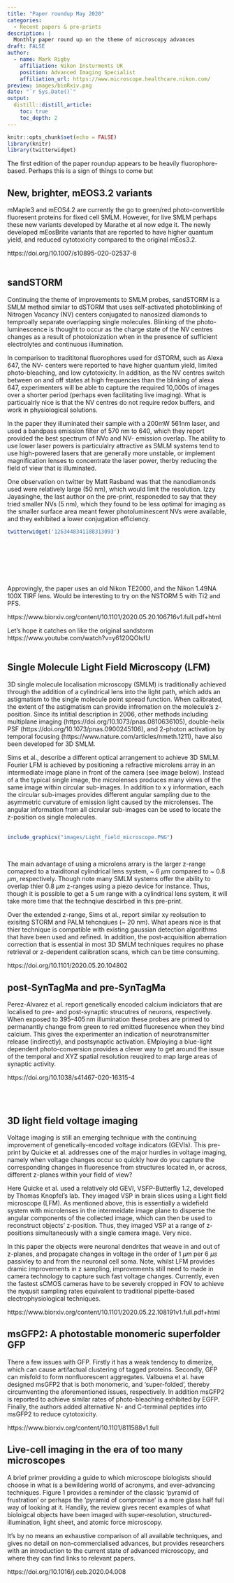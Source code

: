 ```yaml
---
title: "Paper roundup May 2020"
categories:
  - Recent papers & pre-prints
description: |
  Monthly paper round up on the theme of microscopy advances
draft: FALSE
author:
  - name: Mark Rigby
    affiliation: Nikon Insturments UK
    position: Advanced Imaging Specialist
    affiliation_url: https://www.microscope.healthcare.nikon.com/
preview: images/bioRxiv.png
date: "`r Sys.Date()`"
output:
  distill::distill_article:
    toc: true
    toc_depth: 2
---
```


```r
knitr::opts_chunk$set(echo = FALSE)
library(knitr)
library(twitterwidget)
```

The first edition of the paper roundup appears to be heavily fluorophore-based. Perhaps this is a sign of things to come but 

## New, brighter, mEOS3.2 variants

mMaple3 and mEOS4.2 are currently the go to green/red photo-convertible fluoresent proteins for fixed cell SMLM. However, for live SMLM perhaps these new variants developed by Marathe et al now edge it. The newly developed mEosBrite variants that are reported to have higher quantum yield, and reduced cytotoxicity compared to the original mEos3.2.  

https://doi.org/10.1007/s10895-020-02537-8
<br>
<br>

## sandSTORM

Continuing the theme of improvements to SMLM probes, sandSTORM is a SMLM method similar to dSTORM that uses self-activated photoblinking of Nitrogen Vacancy (NV) centers conjugated to nanosized diamonds to temproally separate overlapping single molecules. Blinking of the photo-luminescence is thought to occur as the charge state of the NV centres changes as a result of photoionization when in the presence of sufficient electrolytes and continuous illumination.

In comparison to tradititonal fluorophores used for dSTORM, such as Alexa 647, the NV- centers were reported to have higher quantum yield, limited photo-bleaching, and low cytotoxicity. In addition, as the NV centres switch between on and off states at high frequencies than the blinking of alexa 647, experimenters will be able to capture the required 10,000s of images over a shorter period (perhaps even facilitating live imaging). What is particualrly nice is that the NV centres do not require redox buffers, and work in physiological solutions.

In the paper they illuminated their sample with a 200mW 561nm laser, and used a bandpass emission filter of 570 nm to 640, which they report provided the best spectrum of NVo and NV- emission overlap. The ability to use lower laser powers is particulalry attractive as SMLM systems tend to use high-powered lasers that are generally more unstable, or implement magnification lenses to concentrate the laser power, therby reducing the field of view that is illuminated. 

One observation on twitter by Matt Rasband was that the nanodiamonds used were relatively large (50 nm), which would limit the resolution. Izzy Jayasinghe, the last author on the pre-print, responeded to say that they tried smaller NVs (5 nm), which they found to be less optimal for imaging as the smaller surface area meant fewer photoluminescent NVs were available, and they exhibited a lower conjugation efficiency.


```r

twitterwidget('1263448341188313093')

```

<br>
<br>
<br>
<br>
<br>

Approvingly, the paper uses an old Nikon TE2000, and the Nikon 1.49NA 100X TIRF lens. Would be interesting to try on the NSTORM 5 with Ti2 and PFS.

https://www.biorxiv.org/content/10.1101/2020.05.20.106716v1.full.pdf+html

Let's hope it catches on like the original sandstorm https://www.youtube.com/watch?v=y6120QOlsfU
<br>
<br>


## Single Molecule Light Field Microscopy (LFM)

3D single molecule localisation microscopy (SMLM) is traditionally achieved through the addition of a cylindrical lens into the light path, which adds an astigmatism to the single molecule point spread function. When calibrated, the extent of the astigmatism can provide infromation on the molecule's z-position. Since its intitial description in 2006, other methods including multiplane imaging (https://doi.org/10.1073/pnas.0810636105),  double-helix PSF (https://doi.org/10.1073/pnas.0900245106), and 2-photon activation by temporal focusing (https://www.nature.com/articles/nmeth.1211), have also been developed for 3D SMLM.

Sims et al., describe a different optical arrangement to achieve 3D SMLM. Fourier LFM is achieved by positioning a refractive microlens array in an intermediate image plane in front of the camera (see image below). Instead of a the typical single image, the microlenses produces many views of the same image within circular sub-images. In addition to x y information, each the circular sub-images provides different angular sampling due to the asymmetric curvature of emission light caused by the microlenses. The angular information from all cicrular sub-images can be used to locate the z-position os single molecules.  
<br>

```r

include_graphics("images/Light_field_microscope.PNG")

```

<br>

The main advantage of using a microlens arrary is the larger z-range comapred to a traiditonal cylindrical lens system, ~ 6 $\mu m$ compared to ~ 0.8 $\mu m$, respectively. Though note many SMLM systems offer the ability to overlap thier 0.8 $\mu m$ z-ranges using a piezo device for instance. Thus, though it is possible to get a 5 um range with a cylindrical lens system, it will take more time that the technqiue descirbed in this pre-print.  

Over the extended z-range, Sims et al., report similar xy reolsution to exisitng STORM and PALM tehcnqiues (~ 20 nm). What apears nice is that thier technique is compatible with existing gaussian detection algorithms that have been used and refined. In addition, the post-acquisition aberration correction that is essential in most 3D SMLM techniques requires no phase retrieval or z-dependent calibration scans, which can be time consuming.  

https://doi.org/10.1101/2020.05.20.104802


## post-SynTagMa and pre-SynTagMa 


Perez-Alvarez et al. report genetically encoded calcium indiciators that are localised to pre- and post-synaptic strucutres of neurons, respectively. When exposed to 395–405 nm illumination these probes are primed to permanantly change from green to red emitted fluoresence when they bind calcium. This gives the experimenter an indication of neurotransmitter release (indirectly), and postsynaptic activation. EMploying a blue-light dependent photo-conversion provides a clever way to get around the issue of the temporal and XYZ spatial resolution reuqired to map large areas of synaptic activity. 


https://doi.org/10.1038/s41467-020-16315-4

<br>
<br>

## 3D light field voltage imaging

Voltage imaging is still an emerging technique with the continuing improvement of genetically-encoded voltage indicators (GEVIs). This pre-print by Quicke et al. addresses one of the major hurdles in voltage imaging, namely when voltage changes occur so quickly how do you capture the corresponding changes in fluoresence from structures located in, or across, different z-planes within your field of view?  

Here Quicke et al. used a relatively old GEVI, VSFP-Butterfly 1.2, developed by Thomas Knopfel's lab. They imaged VSP in brain slices using a Light field microscope (LFM). As mentioned above, this is essentially a widefield system with microlenses in the intermeidate image plane to disperse the angular components of the collected image, which can then be used to reconstruct objects’ z-position. Thus, they imaged VSP at a range of z-positions simultaneously with a single camera image. Very nice.

In this paper the objects were neuronal dendrites that weave in and out of z-planes, and propagate changes in voltage in the order of 1 $\mu m$ per 6 $\mu s$ passivley to and from the neuronal cell soma. Note, whilst LFM provides dramic improvements in z sampling, improvements still need to made in camera technology to capture such fast voltage changes. Currently, even the fastest sCMOS cameras have to be severely cropped in FOV to achieve the nyqusit sampling rates equivalent to traditional pipette-based electrophysiological techniques. 

https://www.biorxiv.org/content/10.1101/2020.05.22.108191v1.full.pdf+html


## msGFP2: A photostable monomeric superfolder GFP

There a few issues with GFP. Firstly it has a weak tendency to dimerize, which can cause artifactual clustering of tagged proteins. Secondly, GFP can misfold to form nonfluorescent aggregates. Valbuena et al. have designed msGFP2 that is both monomeric, and 'super-folded', thereby circumventing the aforementioned issues, respectively. In addition msGFP2 is reported to achieve similar rates of photo-bleaching exhibited by EGFP. Finally, the authors added alternative N- and C-terminal peptides into msGFP2 to reduce cytotoxicity.  

https://www.biorxiv.org/content/10.1101/811588v1.full  


## Live-cell imaging in the era of too many microscopes

A brief primer providing a guide to which microscope biologists should choose in what is a bewildering world of acronyms, and ever-advancing techniques. Figure 1 provides a reminder of the classic 'pyramid of frustration' or perhaps the 'pyramid of compromise' is a more glass half full way of looking at it. Handily, the review gives recent examples of what bioloigcal objects have been imaged with super-resolution, structured-illumination, light sheet, and atomic force microscopy.  

It's by no means an exhaustive comparison of all available techniques, and gives no detail on non-commercialised advances, but provides researchers with an introduction to the current state of advanced microscopy, and where they can find links to relevant papers.  


https://doi.org/10.1016/j.ceb.2020.04.008



